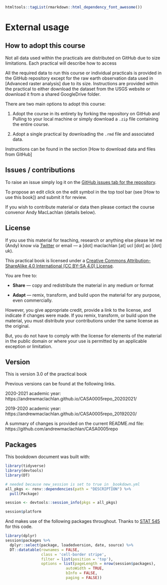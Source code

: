 
```r
htmltools::tagList(rmarkdown::html_dependency_font_awesome())
```
# External usage {-}

## How to adopt this course {-}

Not all data used within the practicals are distributed on GitHub due to size limitations. Each practical will describe how to access 



All the required data to run this course or individual practicals is provided in the GitHub repository except for the raw earth observation data used in [Advanced raster analysis] due to its size. Instructions are provided within the practical to either download the dataset from the USGS website or download it from a shared GoogleDrive folder.

There are two main options to adopt this course:

1. Adopt the course in its entirety by forking the repository on GitHub and Pulling to your local machine or simply download a `.zip` file containing the entire course.

2. Adopt a single practical by downloading the `.rmd` file and associated data. 

Instructions can be found in the section [How to download data and files from GitHub]


## Issues / contributions {-}

To raise an issue simply log it on the [GitHub issues tab for the repository](https://github.com/andrewmaclachlan/CASA0005repo/issues).

To propose an edit click on the edit symbol in the top tool bar (see [How to use this book]) and submit it for review.

If you wish to contribute material or data then please contact the course convenor Andy MacLachlan (details below).

## License {-}

If you use this material for teaching, research or anything else please let me (Andy) know via [Twitter](https://twitter.com/andymaclachlan) or email --- a [dot] maclachlan [at] ucl [dot] ac [dot] uk).

This practical book is licensed under a [Creative Commons Attribution-ShareAlike 4.0 International (CC BY-SA 4.0) License](https://creativecommons.org/licenses/by-sa/4.0/).
<center>
<i class="fab fa-creative-commons fa-2x"></i><i class="fab fa-creative-commons-by fa-2x"></i><i class="fab fa-creative-commons-sa fa-2x"></i>
</center>

You are free to: 

* **Share** — copy and redistribute the material in any medium or format

* **Adapt** — remix, transform, and build upon the material
for any purpose, even commercially.

However, you  give appropriate credit, provide a link to the license, and indicate if changes were made. If you remix, transform, or build upon the material, you must distribute your contributions under the same license as the original.

But, you do not have to comply with the license for elements of the material in the public domain or where your use is permitted by an applicable exception or limitation.

## Version {-}

This is version 3.0 of the practical book

Previous versions can be found at the following links.

2020-2021 academic year: https://andrewmaclachlan.github.io/CASA0005repo_20202021/

2019-2020 academic year: https://andrewmaclachlan.github.io/CASA0005repo_20192020/

A summary of changes is provided on the current README.md file: https://github.com/andrewmaclachlan/CASA0005repo

## Packages {-}

This bookdown document was built with:

```r
library(tidyverse)
library(devtools)
library(DT)

# needed because new_session is set to true in _bookdown.yml
all_pkgs <- renv::dependencies(path = "DESCRIPTION") %>% 
  pull(Package) 

session <- devtools::session_info(pkgs = all_pkgs)

session$platform
```

And makes use of the following packages throughout. Thanks to [STAT 545](https://stat545.com/index.html#other-contributors) for this code.

```r
library(dplyr)
session$packages %>% 
  dplyr::select(package, loadedversion, date, source) %>% 
  DT::datatable(rownames = FALSE,
                class = 'cell-border stripe',
                filter = list(position = 'top'),
                options = list(pageLength = nrow(session$packages), 
                           autoWidth = TRUE,
                           bInfo = FALSE,
                           paging = FALSE))
```
